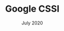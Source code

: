 ---
title: Google CSSI
post: Computer Science Summer Institute Student with Google
link: https://buildyourfuture.withgoogle.com/programs/computer-science-summer-institute/
year: 2019
date: July 2020
caption: In this program, I created over 12 projects over the course of just 4 weeks. I delivered a final project that used gamification to keep players aware of climate change issues across the world. I led a final project presentation for my project that included a live demonstration to Google employees and community leaders using effective communication skills. In addition, I gained lots of mentorship from Google employees and community leaders. 
tags: Javascript, p5.js, HTML, CSS
---